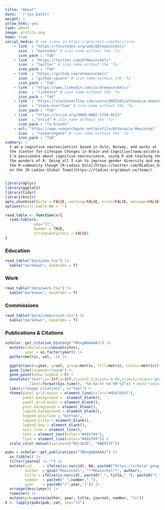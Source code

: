```yaml
---
title: "About"
date: '`r Sys.Date()`'
weight: 1
allow_html: yes
type: about
image: profile.png
home: true
social_media: # see icons in https://getuikit.com/docs/icon
    - link  : "https://fosstodon.org/web/@Drmowinckels"
      icon  : "mastodon" # icon name without the 'fa-'
      icon_pack : "fab"
    - link  : "https://twitter.com/DrMowinckels"
      icon  : "twitter" # icon name without the 'fa-'
      icon_pack : "fab"
    - link  : "https://github.com/drmowinckels"
      icon  : "github-square" # icon name without the 'fa-'
      icon_pack : "fab"
    - link  : "https://www.linkedin.com/in/drmowinckels/"
      icon  : "linkedin" # icon name without the 'fa-'
      icon_pack : "fab"
    - link  : "https://stackoverflow.com/users/8003165/athanasia-mowinckel"
      icon  : "stack-overflow" # icon name without the 'fa-'
      icon_pack : "fab"
    - link  : "https://orcid.org/0000-0002-5756-0223"
      icon  : "orcid" # icon name without the 'fa-'
      icon_pack : "fa-brands"
    - url: "https://www.researchgate.net/profile/Athanasia_Mowinckel"
      icon  : "researchgate" # icon name without the 'fa-'
      icon_pack : "fab"
summary: |
  I am a cognitive neuroscientist based in Oslo, Norway, and works at
  the [Center for Lifespan Changes in Brain and Cognition](www.oslobrains.no). 
  I'm passionate about cognitive neuroscience, using R and teaching the world 
  the wonders of R. Doing all I can to improve gender diversity and equity in 
  the R-community though [R-Ladies Oslo](https://twitter.com/RLadies_Oslo) and 
  on the [R-Ladies Global Team](https://rladies.org/about-us/team/). 
---
```

 
```r
library(dplyr)
library(ggplot2)
library(tidyr)
library(knitr)
opts_chunk$set(echo = FALSE, warning=FALSE, error=FALSE, message=FALSE)
options(knitr.kable.NA = '')

read_table <- function(x){
  read.table(x, 
             sep="\t", 
             header = TRUE, 
             stringsAsFactors = FALSE)
}
```


<!-- Download my [CV in pdf](/about/resume/am_mowinckel_cv.pdf) -->

<!--more-->

### Education  
```r
read_table("data/edu.tsv") |>  
  kable("markdown", booktabs = T)
```

### Work  
```r
read_table("data/work.tsv") |>  
  kable("markdown", booktabs = T)
```

### Commissions  
```r
read_table("data/commission.tsv") |>  
  kable("markdown", booktabs = T)
```

### Publications & Citations
```r
scholar::get_citation_history("7NkxgWQAAAAJ") |> 
  mutate(cumulative=cumsum(cites),
         year = as.factor(year)) |> 
  gather(metric, val, -1) |> 

  ggplot(aes(x=year, y=val, group=metric, fill=metric, colour=metric)) + 
  geom_line(lineend="round") + 
  geom_point(show.legend = F) +
  annotate("text",x=-Inf,y=Inf,vjust=1.5,hjust=-0.05,size=3,colour='gray',
           label=format(Sys.time(), "%d-%m-%Y %H:%M %Z")) + #add timestamp for the update
  labs(y="Googe citations", x="Year") +
  theme(panel.grid.major = element_line(color="#4E67691F"),
        panel.background =  element_blank(),
        panel.grid.minor = element_blank(),
        plot.background = element_blank(), 
        legend.background = element_blank(),
        legend.position = "bottom",
        legend.title = element_blank(),
        legend.key = element_blank(),
        axis.line = element_line(),
        text = element_text(color="#4E6769"),
        line = element_line(color="#4E6769")) +
  scale_color_manual(values=c("#2c3b3b", "#AD957F"))
```

```r
pubs = scholar::get_publications("7NkxgWQAAAAJ") |> 
  as_tibble() |> 
  filter(journal != "") |> 
  mutate(cid     = ifelse(is.na(cid), NA, paste0("https://scholar.google.no/scholar?oi=bibs&hl=en&cluster=", cid)), 
         author  = gsub("Mowinckel", "**Mowinckel**", author), 
         title = ifelse(is.na(cid), paste0("_", title,"_"), paste0("[_", title,"_](", cid, ")")), 
         number  = paste0("_",number,"_"),
         year    = paste0("(",year,")")) |> 
  arrange(desc(year)) |> 
  rowwise() |> 
  mutate(pub=paste(author, year, title, journal, number, "\n")) 
k <- lapply(pubs$pub, cat, sep="\n")

```

